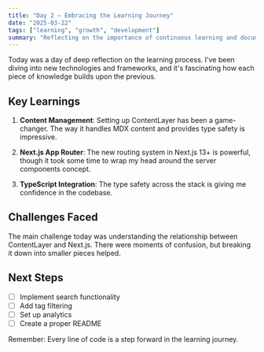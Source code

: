 ```yaml
---
title: "Day 2 — Embracing the Learning Journey"
date: "2025-03-22"
tags: ["learning", "growth", "development"]
summary: "Reflecting on the importance of continuous learning and documenting the journey of skill development."
---
```


Today was a day of deep reflection on the learning process. I've been diving into new technologies and frameworks, and it's fascinating how each piece of knowledge builds upon the previous.

## Key Learnings

1. **Content Management**: Setting up ContentLayer has been a game-changer. The way it handles MDX content and provides type safety is impressive.

2. **Next.js App Router**: The new routing system in Next.js 13+ is powerful, though it took some time to wrap my head around the server components concept.

3. **TypeScript Integration**: The type safety across the stack is giving me confidence in the codebase.

## Challenges Faced

The main challenge today was understanding the relationship between ContentLayer and Next.js. There were moments of confusion, but breaking it down into smaller pieces helped.

## Next Steps

- [ ] Implement search functionality
- [ ] Add tag filtering
- [ ] Set up analytics
- [ ] Create a proper README

Remember: Every line of code is a step forward in the learning journey. 